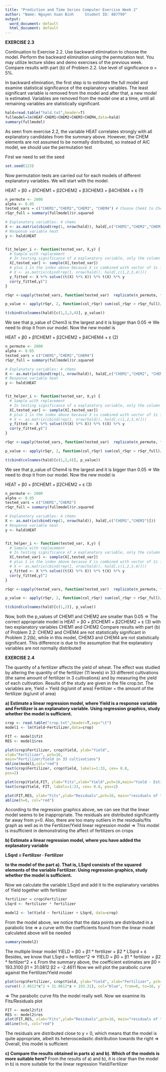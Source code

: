 ---
title: "Prediction and Time Series Computer Exercise Week 2"
author: "Name: Nguyen Xuan Binh     Student ID: 887799"
output:
  word_document: default
  html_document: default
---

**EXERCISE 2.3** 

Continuation to Exercise 2.2. Use backward elimination to choose the model. Perform the backward elimination using the permutation test. You may utilize lecture slides and demo exercises of the previous week. Compare results with part (b) of Problem 2.2. Use level of significance α = 5%.

In backward elimination, the first step is to estimate the full model and examine statistical significance of the explanatory variables. The least significant variable is removed from the model and after that, a new model is estimated. Variables are removed from the model one at a time, until all remaining variables are statistically significant.

```{r}
hald=read.table("hald.txt",header=T)
fullmodel=lm(HEAT~CHEM1+CHEM2+CHEM3+CHEM4,data=hald)
summary(fullmodel)
```
As seen from exercise 2.2, the variable HEAT correlates strongly with all explanatory candidates from the summary above. However, the CHEM elements are not assumed to be normally distributed, so instead of AIC model, we should use the permutation test

First we need to set the seed 
```{r}
set.seed(123)
```

Now permutation tests are carried out for each models of different explanatory variables. We will start with the model. 

HEAT = β0 + β1CHEM1 + β2CHEM2 + β3CHEM3 + β4CHEM4 + ε (1)


```{r }

n_permute <- 2000
alpha <- 0.05
tested_vars = c("CHEM1","CHEM2","CHEM3", "CHEM4") # Choose Chem1 to Chem4
rSqr_full = summary(fullmodel)$r.squared

# Explanatory variables: 4 chems
X <- as.matrix(cbind(rep(1, nrow(hald)), hald[,c("CHEM1","CHEM2","CHEM3", "CHEM4")]))
# Response variable heat
y <- hald$HEAT


fit_helper_i <- function(tested_var, X,y) {
  # Sample with replacement
  # In testing significance of a explanatory variable, only the column of the variable is permuted, the rest stays unchanged
  X[,tested_var] <- sample(X[,tested_var])
  # plus 1 in the index above because X is combined with vector of 1s in
  # X <- as.matrix(cbind(rep(1, nrow(hald)), hald[,c(1,2,3,4)]))
  y_fitted <- X %*% solve((t(X) %*% X)) %*% t(X) %*% y
  cor(y_fitted,y)^2
}

rSqr <-sapply(tested_vars, function(tested_var)  replicate(n_permute, fit_helper_i(tested_var,X,y)))

p_value <- apply(rSqr, 2, function(col_rSqr) sum(col_rSqr > rSqr_full)/length(col_rSqr))

t(cbind(colnames(hald)[c(1,2,3,4)], p_value))
```

We see that p_value of Chem3 is the largest and it is bigger than 0.05 => We need to drop it from our model. Now the new model is

HEAT = β0 + β1CHEM1 + β2CHEM2 + β4CHEM4 + ε (2)

```{r }

n_permute <- 2000
alpha <- 0.05
tested_vars = c("CHEM1","CHEM2","CHEM4") 
rSqr_full = summary(fullmodel)$r.squared

# Explanatory variables: 4 chems
X <- as.matrix(cbind(rep(1, nrow(hald)), hald[,c("CHEM1","CHEM2", "CHEM4")]))
# Response variable heat
y <- hald$HEAT


fit_helper_i <- function(tested_var, X,y) {
  # Sample with replacement
  # In testing significance of a explanatory variable, only the column of the variable is permuted, the rest stays unchanged
  X[,tested_var] <- sample(X[,tested_var])
  # plus 1 in the index above because X is combined with vector of 1s in
  # X <- as.matrix(cbind(rep(1, nrow(hald)), hald[,c(1,2,3,4)]))
  y_fitted <- X %*% solve((t(X) %*% X)) %*% t(X) %*% y
  cor(y_fitted,y)^2
}

rSqr <-sapply(tested_vars, function(tested_var)  replicate(n_permute, fit_helper_i(tested_var,X,y)))

p_value <- apply(rSqr, 2, function(col_rSqr) sum(col_rSqr > rSqr_full)/length(col_rSqr))

t(cbind(colnames(hald)[c(1,2,4)], p_value))
```
We see that p_value of Chem4 is the largest and it is bigger than 0.05 => We need to drop it from our model. Now the new model is

HEAT = β0 + β1CHEM1 + β2CHEM2 + ε (3)


```{r }

n_permute <- 2000
alpha <- 0.05
tested_vars = c("CHEM1","CHEM2") 
rSqr_full = summary(fullmodel)$r.squared

# Explanatory variables: 4 chems
X <- as.matrix(cbind(rep(1, nrow(hald)), hald[,c("CHEM1","CHEM2")]))
# Response variable heat
y <- hald$HEAT


fit_helper_i <- function(tested_var, X,y) {
  # Sample with replacement
  # In testing significance of a explanatory variable, only the column of the variable is permuted, the rest stays unchanged
  X[,tested_var] <- sample(X[,tested_var])
  # plus 1 in the index above because X is combined with vector of 1s in
  # X <- as.matrix(cbind(rep(1, nrow(hald)), hald[,c(1,2,3,4)]))
  y_fitted <- X %*% solve((t(X) %*% X)) %*% t(X) %*% y
  cor(y_fitted,y)^2
}

rSqr <-sapply(tested_vars, function(tested_var)  replicate(n_permute, fit_helper_i(tested_var,X,y)))

p_value <- apply(rSqr, 2, function(col_rSqr) sum(col_rSqr > rSqr_full)/length(col_rSqr))

t(cbind(colnames(hald)[c(1,2)], p_value))
```
Now, both the p_values of CHEM1 and CHEM2 are smaller than 0.05 
=> The correct appropriate model is 
HEAT = β0 + β1CHEM1 + β2CHEM2 + ε (3)
with two explanatory variables CHEM1 and CHEM2
Compare results with part (b) of Problem 2.2:
CHEM2 and CHEM4 are not statistically significant in Problem 2.2(b), while in this model, 
CHEM3 and CHEM4 are not statistically significant. This difference is due to the assumption that the explanatory variables are not normally distributed



**EXERCISE 2.4**  

The quantity of a fertilizer affects the yield of wheat. The effect was studied by altering the quantity of the fertilizer (11 levels) in 33 different cultivations (the same amount of fertilizer in 3 cultivations) and by measuring the yield of each cultivation. Results of the study are given in the file crop.txt. The variables are,
Yield = Yield (kg/unit of area)
Fertilizer = the amount of the fertilizer (kg/unit of area)

**a) Estimate a linear regression model, where Yield is a response variable and Fertilizer is an explanatory variable. Using regression graphics, study whether the model is sufficient.**

```{r}
crop <- read.table("crop.txt",header=T,sep="\t")
model1 <- lm(Yield~Fertilizer,data=crop)

FIT <- model1$fit
RES <- model1$res

plot(crop$Fertilizer, crop$Yield, ylab="Yield",
xlab="Fertilizer", pch=16,
main="Fertilizer/Yield in 33 cultivations")
abline(model1,col="red")
text(crop$Fertilizer, crop$Yield, labels=1:33, cex= 0.8,
pos=2)
```
```{r}
plot(crop$Yield,FIT, ylab="Fits",xlab="Yield",pch=16,main="Yield - Estimated yield graph")
text(crop$Yield, FIT, labels=1:33, cex= 0.8, pos=2)
```
```{r}
plot(FIT,RES, xlab="Fits",ylab="Residuals",pch=16, main="residuals of the estimated fits")
abline(h=0, col="red")
```

According to the regression graphics above, we can see that the linear model seems to be inappropriate. The residuals are distributed significantly far away from y=0. Also, there are too many outliers in the residuals/fits graph as well as in the Fertilizer/Yield linear regression model
=> This model is insufficient in demonstrating the affect of fertilizers on crops

**b) Estimate a linear regression model, where you have added the explanatory variable **

**LSqrd = Fertilizer · Fertilizer**

**to the model of the part a). That is, LSqrd consists of the squared elements of the variable Fertilizer. Using regression graphics, study whether the model is sufficient.**

Now we calculate the variable LSqrd and add it to the explanatory variables of Yield together with fertilizer 
```{r}
fertilizer = crop$Fertilizer
LSqrd <- fertilizer * fertilizer

model2 <- lm(Yield ~ fertilizer + LSqrd, data=crop)

```
From the model above, we notice that the data points are distributed in a parabolic line => a curve with the coefficients found from the linear model calculated above will be needed
```{r}
summary(model2)
```
The multiple linear model
YIELD = β0 + β1 * fertilizer + β2 * LSqrd + ε 
Besides, we know that LSqrd = fertilzer^2 => 
YIELD = β0 + β1 * fertilizer + β2 * fertilzer^2 + ε 
From the summary above, the coefficient estimates are
β0 = 193.3100
β1 = 31.0812
β2 = -2.4611
Now we will plot the parabolic curve against the Fertilizer/Yield model
```{r}
plot(crop$Fertilizer, crop$Yield, ylab="Yield", xlab="Fertilizer", pch=16, main="Fertilizer/Yield in 33 cultivations")
curve((-2.4611*x^2 + 31.0812*x + 193.31), col="blue", from=0, to=10, ylab="Yield", xlab="Fertilizer",add=TRUE)
```
=> The parabolic curve fits the model really well. Now we examine its Fits/Residuals plot
```{r}
FIT <- model2$fit
RES <- model2$res
plot(FIT,RES, xlab="Fits",ylab="Residuals",pch=16, main="residuals of the estimated fits")
abline(h=0, col="red")
```
The residuals are distributed close to y = 0, which means that the model is quite appropriate, albeit its heteroscedastic distribution towards the right
=> Overall, this model is sufficient

**c) Compare the results obtained in parts a) and b). Which of the models is more suitable here?**
From the results of a) and b), it is clear than the model in b) is more suitable for the linear regression Yield/Fertilizer
